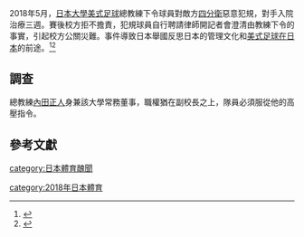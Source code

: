 2018年5月，[[日本大學|日本大學]][[美式足球|美式足球]]總教練下令球員對敵方[[四分衛|四分衛]]惡意犯規，對手入院治療三週。賽後校方拒不擔責，犯規球員自行聘請律師開記者會澄清由教練下令的事實，引起校方公關災難。事件導致日本舉國反思日本的管理文化和[[美式足球在日本|美式足球在日本]]的前途。<ref>{{cite news|title=教練的魔鬼指令：日本美式足球惡意犯規，引爆輿論憤怒|newspaper=轉角24小時|publisher=[[聯合新聞網|聯合新聞網]]|date=2018-05-23|last=|first=|url=https://global.udn.com/global_vision/story/8662/3158346|accessdate=2021-03-19|archive-date=2021-01-15|archive-url=https://web.archive.org/web/20210115213208/https://global.udn.com/global_vision/story/8662/3158346|dead-url=no}}</ref><ref>{{cite news|title=The Essence of Nihon University’s American Football Fiasco|newspaper=JAPAN Forward|date=2018-06-21|last=Shikama|first=Koichi|url=https://japan-forward.com/the-essence-of-nihon-universitys-american-football-fiasco/|accessdate=2021-03-19|archive-date=2020-09-29|archive-url=https://web.archive.org/web/20200929010129/https://japan-forward.com/the-essence-of-nihon-universitys-american-football-fiasco/|dead-url=no}}</ref>

==調查==

總教練[[內田正人|內田正人]]身兼該大學常務董事，職權猶在副校長之上，隊員必須服從他的高壓指令。

==參考文獻==

{{reflist}}

[[category:日本體育醜聞|category:日本體育醜聞]]

[[category:2018年日本體育|category:2018年日本體育]]